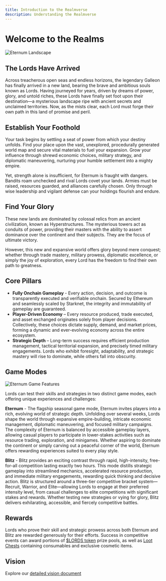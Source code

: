 ```yaml
---
title: Introduction to the Realmverse
description: Understanding the Realmverse
---
```


# Welcome to the Realms

<img src="/images/covers/01.png" alt="Eternum Landscape" className="w-full rounded-lg my-6" />

## The Lords Have Arrived

Across treacherous open seas and endless horizons, the legendary Galleon has finally arrived in a new land, bearing the
brave and ambitious souls known as Lords. Having journeyed for years, driven by dreams of power, glory, and untold
riches, these Lords have finally set foot upon their destination—a mysterious landscape ripe with ancient secrets and
unclaimed territories. Now, as the mists clear, each Lord must forge their own path in this land of promise and peril.

## Establish Your Foothold

Your task begins by settling a seat of power from which your destiny unfolds. Find your place upon the vast, unexplored,
procedurally generated world map and secure vital materials to fuel your expansion. Grow your influence through shrewd
economic choices, military strategy, and diplomatic maneuvering, nurturing your humble settlement into a mighty empire.

Yet, strength alone is insufficient, for Eternum is fraught with dangers. Bandits roam unchecked and rival Lords covet
your lands. Armies must be raised, resources guarded, and alliances carefully chosen. Only through wise leadership and
vigilant defense can your holdings flourish and endure.

## Find Your Glory

These new lands are dominated by colossal relics from an ancient civilization, known as Hyperstructures. The mysterious
towers act as conduits of power, providing their masters with the ability to assert dominance over the continent and
their subjects. They are the focus of ultimate victory.

However, this new and expansive world offers glory beyond mere conquest; whether through trade mastery, military
prowess, diplomatic excellence, or simply the joy of exploration, every Lord has the freedom to find their own path to
greatness.

## Core Pillars

- **Fully Onchain Gameplay** - Every action, decision, and outcome is transparently executed and verifiable onchain.
  Secured by Ethereum and seamlessly scaled by Starknet, the integrity and immutability of gameplay are guaranteed.
- **Player‑Driven Economy** – Every resource produced, trade executed, and asset exchanged originates solely from player
  decisions. Collectively, these choices dictate supply, demand, and market prices, forming a dynamic and ever-evolving
  economy across the entire ecosystem.
- **Strategic Depth** – Long-term success requires efficient production management, tactical territorial expansion, and
  precisely timed military engagements. Lords who exhibit foresight, adaptability, and strategic mastery will rise to
  dominate, while others fall into obscurity.

## Game Modes

<img src="/images/covers/02.png" alt="Eternum Game Features" className="w-full rounded-lg my-6" />

Lords can test their skills and strategies in two distinct game modes, each offering unique experiences and challenges:

**Eternum** - The flagship seasonal game mode, Eternum invites players into a rich, evolving world of strategic depth.
Unfolding over several weeks, Lords shape the world through expansive empire-building, intricate economic management,
diplomatic maneuvering, and focused military campaigns. The complexity of Eternum is balanced by accessible gameplay
layers, allowing casual players to participate in lower-stakes activities such as resource trading, exploration, and
minigames. Whether aspiring to dominate the continent or simply carving out a peaceful corner of the world, Eternum
offers rewarding experiences suited to every play style.

**Blitz** - Blitz provides an exciting contrast through rapid, high-intensity, free-for-all competition lasting exactly
two hours. This mode distills strategic gameplay into streamlined mechanics, accelerated resource production, and
immediate military engagements, rewarding quick thinking and decisive action. Blitz is structured around a three-tier
competitive bracket system—Recruit, Warrior, and Elite—allowing Lords to engage at their preferred intensity level, from
casual challenges to elite competitions with significant stakes and rewards. Whether testing new strategies or vying for
glory, Blitz delivers exhilarating, accessible, and fiercely competitive battles.

## Rewards

Lords who prove their skill and strategic prowess across both Eternum and Blitz are rewarded generously for their
efforts. Success in competitive events can award portions of [$LORDS token](/overview/lords) prize pools, as well as
[Loot Chests](/overview/loot-chests) containing consumables and exclusive cosmetic items.

## Vision

Explore our
[detailed vision document](https://github.com/BibliothecaDAO/world-guide/blob/main/realms-world-guide-v1.0.0.pdf)

